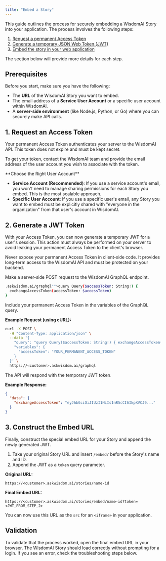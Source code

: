 ```yaml
---
title: "Embed a Story"
---
```


This guide outlines the process for securely embedding a WisdomAI Story into your application. The process involves the following steps:
1. [Request a permanent Access Token](#1-request-an-access-token)
2. [Generate a temporary JSON Web Token (JWT)](#2-generate-a-jwt-token)
3. [Embed the story in your web application](#3-construct-the-embed-url)

The section below will provide more details for each step.

## Prerequisites

Before you start, make sure you have the following:

- The **URL** of the WisdomAI Story you want to embed.
- The email address of a **Service User Account** or a specific user account within WisdomAI.
- A **server-side environment** (like Node.js, Python, or Go) where you can securely make API calls.

## 1. Request an Access Token

Your permanent Access Token authenticates your server to the WisdomAI API. This token does not expire and must be kept secret.

To get your token, contact the WisdomAI team and provide the email address of the user account you wish to associate with the token.

<Note>
  **Choose the Right User Account**

  - **Service Account (Recommended)**: If you use a service account's email, you won't need to manage sharing permissions for each Story you embed. This is the most scalable approach.
  - **Specific User Account**: If you use a specific user's email, any Story you want to embed must be explicitly shared with "everyone in the organization" from that user's account in WisdomAI.
</Note>

## 2. Generate a JWT Token

With your Access Token, you can now generate a temporary JWT for a user's session. This action must always be performed on your server to avoid leaking your permanent Access Token to the client's browser.

<Warning>
  Never expose your permanent Access Token in client-side code. It provides long-term access to the WisdomAI API and must be protected on your backend.
</Warning>

Make a server-side POST request to the WisdomAI GraphQL endpoint.

```bash
.askwisdom.ai/graphql"">query Query($accessToken: String!) {
  exchangeAccessToken(accessToken: $accessToken)
}
```

Include your permanent Access Token in the variables of the GraphQL query.

**Example Request (using cURL):**

```bash
curl -X POST \
  -H "Content-Type: application/json" \
  --data '{
    "query": "query Query($accessToken: String!) { exchangeAccessToken(accessToken: $accessToken) }",
    "variables": {
      "accessToken": "YOUR_PERMANENT_ACCESS_TOKEN"
    }
  }' \
  https://<customer>.askwisdom.ai/graphql
```

The API will respond with the temporary JWT token.

**Example Response:**

```json
{
  "data": {
    "exchangeAccessToken": "eyJhbGciOiJIUzI1NiIsInR5cCI6IkpXVCJ9..."
  }
}
```

## 3. Construct the Embed URL

Finally, construct the special embed URL for your Story and append the newly generated JWT.

1. Take your original Story URL and insert `/embed/` before the Story's name and ID.
2. Append the JWT as a `token` query parameter.

**Original URL:**

`https://<customer>.askwisdom.ai/stories/name-id`

**Final Embed URL:**

`https://<customer>.askwisdom.ai/stories/embed/name-id?token=<JWT_FROM_STEP_2>`

You can now use this URL as the `src` for an `<iframe>` in your application.

## Validation

To validate that the process worked, open the final embed URL in your browser. The WisdomAI Story should load correctly without prompting for a login. If you see an error, check the troubleshooting steps below.